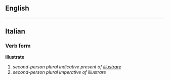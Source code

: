 == English ==
{{Rndc}}

----

==Italian==
===Verb form===
'''illustrate'''

# ''second-person plural indicative present of [[illustrare]]''
# ''second-person plural imperative of illustrare''